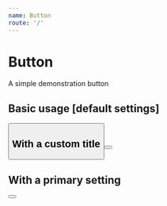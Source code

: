```yaml
---
name: Button
route: '/'
---
```



# Button

A simple demonstration button

<Props of={Button}></Props>

## Basic usage [default settings]

<Playground>
  <Button />
</Playground>

## With a custom title

<Playground>
  <Button title={'My custom title'}></Button>
</Playground>

## With a primary setting

<Playground>
  <Button title={'I am pink now!'}></Button>
</Playground>
